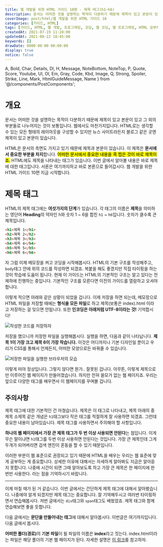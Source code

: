```yaml
---
title: 웹 개발을 위한 HTML 가이드 10편 - 제목 태그(h1~h6)
description: 문서는 어떠한 것을 설명하는 목적이 다분하기 때문에 제목이 있고 본문이 있고 그 외의 부분들로 나누어지는 것이 보통입니다. 웹에서도 마찬가지입니다. HTML로는 생각할 수 있는 모든 형태의 레이아웃을 구성할 수 있지만 뉴스 사이트라든지 블로그 같은 곳엔 제목이 있고 본문이 있습니다. HTML은 문서의 측면도 가지고 있기 때문에 제목과 본문이 있습니다. 이 제목은 문서에서 중요한 부분을 차지합니다. 어떠한 문서에서 중요한 내용을 콕 찝은 것이 바로 제목이죠. HTML에도 제목을 나타내는 태그가 있습니다. 이번 글에서 알아볼 내용은 바로 제목에 대한 태그입니다. 서론은 여기까지하고 바로 본론으로 들어갑시다. 웹 개발을 위한 HTML 가이드 10편 지금 시작합니다.
coverImage: post/html/웹 개발을 위한 HTML 가이드 10
categories: [가이드, HTML]
tags: [가이드, HTML, 웹 개발, 프로그래밍, 코딩, 웹 코딩, 웹 프로그래밍, HTML 공부하기, HTML 초보, 제목태그, h태그]
createdAt: 2021-07-19 11:28:00
updatedAt: 2021-08-22 18:45:00
keywords: []
drawDate: 0000-00-00 00:00:00
display: true
notice: false
---
```


  A, Bold, Char, Details, Dl, H, Message, NoteBottom, NoteTop, P,
  Quote, Score, Youtube, Ul, Ol, Em, Gray, Code, Kbd, Image,
  Q, Strong, Spoiler, Strike, Line, Mark, HtmlGuideMessage, Name
} from '@/components/PostComponents';

<HtmlGuideMessage/>

# 개요
문서는 어떠한 것을 설명하는 목적이 다분하기 때문에 제목이 있고 본문이 있고 그 외의 부분들로 나누어지는 것이 보통입니다. 웹에서도 마찬가지입니다. HTML로는 생각할 수 있는 모든 형태의 레이아웃을 구성할 수 있지만 뉴스 사이트라든지 블로그 같은 곳엔 제목이 있고 본문이 있습니다.

<P>HTML은 문서의 측면도 가지고 있기 때문에 제목과 본문이 있습니다. 이 제목은 <Strong>문서에서 중요한 부분을 차지</Strong>합니다. <Mark>어떠한 문서에서 중요한 내용을 콕 찝은 것이 바로 제목이죠.</Mark> HTML에도 제목을 나타내는 태그가 있습니다. 이번 글에서 알아볼 내용은 바로 제목에 대한 태그입니다. 서론은 여기까지하고 바로 본론으로 들어갑시다. 웹 개발을 위한 HTML 가이드 10편 지금 시작합니다.</P>

# 제목 태그
HTML의 제목 태그에는 **여섯가지의 단계**가 있습니다. 각 태그의 이름은 **제목**을 의미하는 영단어 **Heading**의 약자인 h와 숫자 1 ~ 6을 합친 `h1` ~ `h6`입니다. 숫자가 클수록 큰 제목입니다.

```html
<h1>제목 1</h1>
<h2>제목 2</h2>
<h3>제목 3</h3>
<h4>제목 4</h4>
<h5>제목 5</h5>
<h6>제목 6</h6>
```

<P>자 그럼 이제 메모장을 켜고 코딩을 시작해봅시다. HTML의 기본 구조를 작성해주고, <Code>body</Code>태그 안에 위의 코드를 작성하면 되겠죠. 복붙을 해도 좋겠지만 직접 타이핑을 하는 것이 학습에 도움이 됩니다. <Bold>현재 이 가이드는 HTML의 기본적인 구조는 알고 있다는 전제하에 진행하는 중입니다. 기본적인 구조를 모른다면 이전의 가이드를 열람하고 오셔야 합니다.</Bold></P>

<P>이렇게 적으면 아래와 같은 상황이 되었을 겁니다. 이제 저장을 하면 되는데, 메모장으로 HTML 파일을 저장할 때에는 <Strong>형식을 모든 파일</Strong>로 하고 제목(보통은 index<Notetop number='1' />).html 이라고 저장하는 걸 잊으면 안됩니다. 또한 <Strong>인코딩은 아래처럼 UTF-8이라는 것!</Strong> 기억합시다!</P>

![작성한 코드를 저장하자](https://i.postimg.cc/c19wcT5M/K-20210326-161810.png "배경화면은 원진아다. 혹시 궁금할지도 몰라서...")

저장을 했으니까 저장한 파일을 실행해봅시다. 실행을 하면, 다음과 같이 나타납니다. **제목 1이 가장 크고 제목 6이 가장 작습니다.** 이것은 어디까지나 기본 디자인일 뿐이고 우리가 CSS를 통해서 언제든지, 어떠한 모양으로든 바꿔줄 수 있습니다.

![저장한 파일을 실행한 브라우저의 모습](https://i.postimg.cc/VNkbMCBH/K-20210326-162045.png)

이렇게 떠야 정상입니다. 그렇지 않다면 뭔가.. 잘못된 겁니다. 아무튼, 이렇게 제목으로만 이루어진 웹 페이지가 만들어졌습니다. 하지만 전혀 쓸모가 없는 웹 페이지죠. 우리는 앞으로 다양한 태그를 배우면서 이 웹페이지를 꾸며볼 겁니다.

## 주의사항
제목 태그에 대한 기본적인 건 마쳤습니다. 제목은 이 태그로 나타내고, 제목 아래의 중제목 소제목 같은 개념은 `h1`태그보다 작은 태그를 적절하게 잘 사용하면 되겠죠. 그런데 중요한 내용이 남아있습니다. 제목 태그를 사용하면서 주의해야 할 사항입니다.

**하나의 웹 페이지에서 가장 큰 제목 태그가 두 번 이상 사용되면 안된다**는 점입니다. 이게 무슨 말이냐면 `h1`태그를 두번 이상 사용하면 안된다는 것입니다. 가장 큰 제목인데 그게 두개가 되어버리면 검색 엔진이 혼동을 할 수 있기 때문입니다.

이러한 부분이 웹 표준으로 권장되고 있기 때문에 HTML을 배우는 우리는 웹 표준에 맞게 공부하는 게 중요합니다. 상세한 이유에 대해서는 자세하게 알아봐도 지금은 알아듣지 못합니다. 나중에 시간이 되면 그때 알아보도록 하고 가장 큰 제목은 한 페이지에 한 번만 사용한다. 라는 점을 기억하시기 바랍니다.

---

이제 마칠 때가 된 거 같습니다. 이번 글에서는 간단하게 제목 태그에 대해서 알아봤습니다. 나중에야 알게 되겠지만 제목 태그는 중요합니다. 잘 기억해두시고 여러번 타이핑하면서 연습해봅시다. 저번 글에서는 `div`태그와 `span`태그도 배웠었죠. 제목 태그와 함께 연습해보면 좋을 듯합니다.

다음 글에서는 **문단을 만들어내는 태그**에 대해서 알아봅시다. 이번글은 여기까지입니다. 다음 글에서 봅시다.

<NoteBottom number='1' first='true'>
  <Strong>어떠한 폴더(경로)</Strong>의 <Strong>기본 파일</Strong>이 될 파일의 이름은 <Strong>index</Strong>라고 짓는다. <Name>index.html</Name>이라는 파일은 해당 폴더의 기본 웹 페이지가 된다. 자세한 설명은 <A type='blog' href='/post/2021-09-04-01-filename-index'>이 링크</A>를 참고하자.
</NoteBottom>
